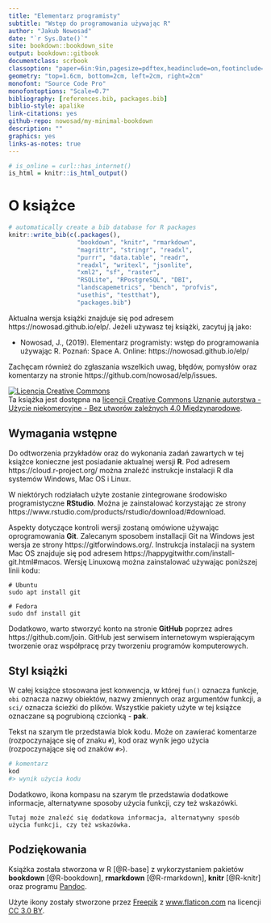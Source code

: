 ```yaml
--- 
title: "Elementarz programisty"
subtitle: "Wstęp do programowania używając R"
author: "Jakub Nowosad"
date: "`r Sys.Date()`"
site: bookdown::bookdown_site
output: bookdown::gitbook
documentclass: scrbook
classoption: "paper=6in:9in,pagesize=pdftex,headinclude=on,footinclude=on,10pt"
geometry: "top=1.6cm, bottom=2cm, left=2cm, right=2cm"
monofont: "Source Code Pro"
monofontoptions: "Scale=0.7"
bibliography: [references.bib, packages.bib]
biblio-style: apalike
link-citations: yes
github-repo: nowosad/my-minimal-bookdown
description: ""
graphics: yes
links-as-notes: true
---
```


```r
# is_online = curl::has_internet()
is_html = knitr::is_html_output()
```

# O książce {-}

```r
# automatically create a bib database for R packages
knitr::write_bib(c(.packages(),
                   "bookdown", "knitr", "rmarkdown",
                   "magrittr", "stringr", "readxl",
                   "purrr", "data.table", "readr",
                   "readxl", "writexl", "jsonlite", 
                   "xml2", "sf", "raster", 
                   "RSQLite", "RPostgreSQL", "DBI",
                   "landscapemetrics", "bench", "profvis",
                   "usethis", "testthat"),
                   "packages.bib")
```

Aktualna wersja książki znajduje się pod adresem https://nowosad.github.io/elp/. 
Jeżeli używasz tej książki, zacytuj ją jako:

- Nowosad, J., (2019). Elementarz programisty: wstęp do programowania używając R. Poznań: Space A. Online: https://nowosad.github.io/elp/

Zachęcam również do zgłaszania wszelkich uwag, błędów, pomysłów oraz komentarzy na stronie https://github.com/nowosad/elp/issues.

<a rel="license" href="http://creativecommons.org/licenses/by-nc-nd/4.0/"><img alt="Licencja Creative Commons" style="border-width:0" src="https://i.creativecommons.org/l/by-nc-nd/4.0/88x31.png" /></a><br />Ta książka jest dostępna na <a rel="license" href="http://creativecommons.org/licenses/by-nc-nd/4.0/">licencji Creative Commons Uznanie autorstwa - Użycie niekomercyjne - Bez utworów zależnych 4.0 Międzynarodowe</a>.

## Wymagania wstępne {-}

Do odtworzenia przykładów oraz do wykonania zadań zawartych w tej książce konieczne jest posiadanie aktualnej wersji **R**. 
Pod adresem https://cloud.r-project.org/ można znaleźć instrukcje instalacji R dla systemów Windows, Mac OS i Linux.

W niektórych rodziałach użyte zostanie zintegrowane środowisko programistyczne **RStudio**.
Można je zainstalować korzystając ze strony https://www.rstudio.com/products/rstudio/download/#download.
<!-- https://rstudio-education.github.io/hopr/starting.html -->
<!--pakiety-->
<!-- dane -->

Aspekty dotyczące kontroli wersji zostaną omówione używając oprogramowania **Git**.
Zalecanym sposobem installacji Git na Windows jest wersja ze strony https://gitforwindows.org/.
Instrukcja instalacji na system Mac OS znajduje się pod adresem https://happygitwithr.com/install-git.html#macos.
Wersję Linuxową można zainstalować używając poniższej linii kodu:

```
# Ubuntu
sudo apt install git
```

```
# Fedora
sudo dnf install git
```

Dodatkowo, warto stworzyć konto na stronie **GitHub** poprzez adres https://github.com/join. 
GitHub jest serwisem internetowym wspierającym tworzenie oraz współpracę przy tworzeniu programów komputerowych.

## Styl książki {-}

W całej książce stosowana jest konwencja, w której `fun()` oznacza funkcje, `obi` oznacza nazwy obiektów, nazwy zmiennych oraz argumentów funkcji, a `sci/` oznacza ścieżki do plików.
Wszystkie pakiety użyte w tej książce oznaczane są pogrubioną czcionką - **pak**.

Tekst na szarym tle przedstawia blok kodu.
Może on zawierać komentarze (rozpoczynające się of znaku `#`), kod oraz wynik jego użycia (rozpoczynające się od znaków `#>`).

```r
# komentarz
kod
#> wynik użycia kodu
```

Dodatkowo, ikona kompasu na szarym tle przedstawia dodatkowe informacje, alternatywne sposoby użycia funkcji, czy też wskazówki.

```block2
Tutaj może znaleźć się dodatkowa informacja, alternatywny sposób użycia funkcji, czy też wskazówka.
```

## Podziękowania {-}

Książka została stworzona w R [@R-base] z wykorzystaniem pakietów **bookdown** [@R-bookdown], **rmarkdown** [@R-rmarkdown], **knitr** [@R-knitr] oraz programu [Pandoc](http://pandoc.org/). 

<div>Użyte ikony zostały stworzone przez <a href="https://www.freepik.com/" title="Freepik">Freepik</a> z <a href="https://www.flaticon.com/" title="Flaticon">www.flaticon.com</a> na licencji <a href="http://creativecommons.org/licenses/by/3.0/" title="Creative Commons BY 3.0." target="_blank">CC 3.0 BY</a>.</div>

<script>
  (function(i,s,o,g,r,a,m){i['GoogleAnalyticsObject']=r;i[r]=i[r]||function(){
  (i[r].q=i[r].q||[]).push(arguments)},i[r].l=1*new Date();a=s.createElement(o),
  m=s.getElementsByTagName(o)[0];a.async=1;a.src=g;m.parentNode.insertBefore(a,m)
  })(window,document,'script','https://www.google-analytics.com/analytics.js','ga');
  ga('create', 'UA-47892233-2', 'auto');
  ga('send', 'pageview');
</script>


